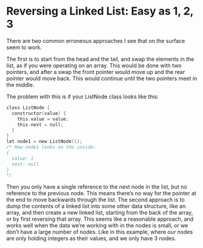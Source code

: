 # Reversing a Linked List: Easy as 1, 2, 3

There are two common erroneous approaches I see that on the surface seem to work.

The first is to start from the head and the tail, and swap the elements in the list, as if you were operating on an array. This would be done with two pointers, and after a swap the front pointer would move up and the rear pointer would move back. This would continue until the two pointers meet in the middle.

The problem with this is if your ListNode class looks like this:

```c
class ListNode {
  constructor(value) {
    this.value = value;
    this.next = null;
  }
}
let node1 = new ListNode(1);
/* How node1 looks on the inside:
{
  value: 1
  next: null
}
*/
```

Then you only have a single reference to the next node in the list, but no reference to the previous node. This means there’s no way for the pointer at the end to move backwards through the list.
The second approach is to dump the contents of a linked list into some other data structure, like an array, and then create a new linked list, starting from the back of the array, or by first reversing that array.
This seems like a reasonable approach, and works well when the data we’re working with in the nodes is small, or we don’t have a large number of nodes. Like in this example, where our nodes are only holding integers as their values, and we only have 3 nodes.
